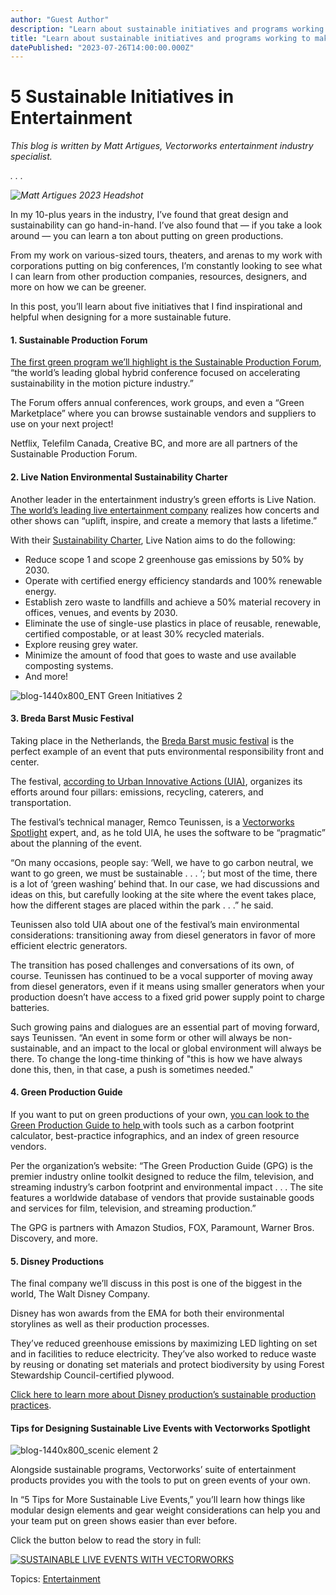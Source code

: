 ```yaml
---
author: "Guest Author"
description: "Learn about sustainable initiatives and programs working to make the entertainment and live events industries greener."
title: "Learn about sustainable initiatives and programs working to make the entertainment and live events industries greener." 
datePublished: "2023-07-26T14:00:00.000Z"
---
```

# 5 Sustainable Initiatives in Entertainment

_This blog is written by Matt Artigues, Vectorworks entertainment industry specialist._ 

_. . ._

_![Matt Artigues 2023 Headshot](https://blog.vectorworks.net/hs-fs/hubfs/Blog%20Images/230714ENT%20Green%20Initiatives/Matt%20Artigues%202023%20Headshot.jpg?width=198&height=198&name=Matt%20Artigues%202023%20Headshot.jpg)_

In my 10-plus years in the industry, I’ve found that great design and sustainability can go hand-in-hand. I’ve also found that — if you take a look around — you can learn a ton about putting on green productions.

From my work on various-sized tours, theaters, and arenas to my work with corporations putting on big conferences, I’m constantly looking to see what I can learn from other production companies, resources, designers, and more on how we can be greener.

In this post, you’ll learn about five initiatives that I find inspirational and helpful when designing for a more sustainable future.

#### 1\. Sustainable Production Forum

[The first green program we’ll highlight is the Sustainable Production Forum](https://www.sustainableproductionforum.com/), “the world’s leading global hybrid conference focused on accelerating sustainability in the motion picture industry.”

The Forum offers annual conferences, work groups, and even a “Green Marketplace” where you can browse sustainable vendors and suppliers to use on your next project!

Netflix, Telefilm Canada, Creative BC, and more are all partners of the Sustainable Production Forum.

#### 2\. Live Nation Environmental Sustainability Charter

Another leader in the entertainment industry’s green efforts is Live Nation. [The world’s leading live entertainment company](https://www.livenationentertainment.com/) realizes how concerts and other shows can “uplift, inspire, and create a memory that lasts a lifetime.”

With their [Sustainability Charter](https://www.livenationentertainment.com/wp-content/uploads/2019/05/Live-Nation-Environmental-Charter.pdf), Live Nation aims to do the following:

* Reduce scope 1 and scope 2 greenhouse gas emissions by 50% by 2030.
* Operate with certified energy efficiency standards and 100% renewable energy.
* Establish zero waste to landfills and achieve a 50% material recovery in offices, venues, and events by 2030.
* Eliminate the use of single-use plastics in place of reusable, renewable, certified compostable, or at least 30% recycled materials.
* Explore reusing grey water.
* Minimize the amount of food that goes to waste and use available composting systems.
* And more!

![blog-1440x800_ENT Green Initiatives 2](https://blog.vectorworks.net/hs-fs/hubfs/Blog%20Images/230714_ENT%20Green%20Initiatives/blog-1440x800_ENT%20Green%20Initiatives%202.png?width=1440&height=800&name=blog-1440x800_ENT%20Green%20Initiatives%202.png)

#### 3\. Breda Barst Music Festival

Taking place in the Netherlands, the [Breda Barst music festival](https://bredabarst.nl/) is the perfect example of an event that puts environmental responsibility front and center.

The festival, [according to Urban Innovative Actions (UIA)](https://uia-initiative.eu/news/airqon-zoomin-3-challenge-powering-greener-events), organizes its efforts around four pillars: emissions, recycling, caterers, and transportation.

The festival’s technical manager, Remco Teunissen, is a [Vectorworks Spotlight](https://www.vectorworks.net/spotlight) expert, and, as he told UIA, he uses the software to be “pragmatic” about the planning of the event.

“On many occasions, people say: ‘Well, we have to go carbon neutral, we want to go green, we must be sustainable . . . ‘; but most of the time, there is a lot of ‘green washing’ behind that. In our case, we had discussions and ideas on this, but carefully looking at the site where the event takes place, how the different stages are placed within the park . . .” he said. 

Teunissen also told UIA about one of the festival’s main environmental considerations: transitioning away from diesel generators in favor of more efficient electric generators.

The transition has posed challenges and conversations of its own, of course. Teunissen has continued to be a vocal supporter of moving away from diesel generators, even if it means using smaller generators when your production doesn’t have access to a fixed grid power supply point to charge batteries. 

Such growing pains and dialogues are an essential part of moving forward, says Teunissen. “An event in some form or other will always be non-sustainable, and an impact to the local or global environment will always be there. To change the long-time thinking of "this is how we have always done this, then, in that case, a push is sometimes needed."

#### 4\. Green Production Guide

If you want to put on green productions of your own, [you can look to the Green Production Guide to help ](https://greenproductionguide.com/)with tools such as a carbon footprint calculator, best-practice infographics, and an index of green resource vendors.

Per the organization’s website: “The Green Production Guide (GPG) is the premier industry online toolkit designed to reduce the film, television, and streaming industry’s carbon footprint and environmental impact . . . The site features a worldwide database of vendors that provide sustainable goods and services for film, television, and streaming production.”

The GPG is partners with Amazon Studios, FOX, Paramount, Warner Bros. Discovery, and more.

#### 5\. Disney Productions

The final company we’ll discuss in this post is one of the biggest in the world, The Walt Disney Company.

Disney has won awards from the EMA for both their environmental storylines as well as their production processes.

They’ve reduced greenhouse emissions by maximizing LED lighting on set and in facilities to reduce electricity. They’ve also worked to reduce waste by reusing or donating set materials and protect biodiversity by using Forest Stewardship Council-certified plywood.

[Click here to learn more about Disney production’s sustainable production practices](https://thewaltdisneycompany.com/disney-productions-earn-awards-for-environmental-storylines-and-sustainable-production-practices/).

#### Tips for Designing Sustainable Live Events with Vectorworks Spotlight

![blog-1440x800_scenic element 2](https://blog.vectorworks.net/hs-fs/hubfs/Blog%20Images/230112_ENT%20Sustainable%20Live%20Events/blog-1440x800_scenic%20element%202.png?width=890&height=494&name=blog-1440x800_scenic%20element%202.png)

Alongside sustainable programs, Vectorworks’ suite of entertainment products provides you with the tools to put on green events of your own.

In “5 Tips for More Sustainable Live Events,” you’ll learn how things like modular design elements and gear weight considerations can help you and your team put on green shows easier than ever before.

Click the button below to read the story in full:

[![SUSTAINABLE LIVE EVENTS WITH VECTORWORKS](https://no-cache.hubspot.com/cta/default/3018241/fecafde4-9c53-415b-8f03-4e771ccb14f6.png)](https://cta-redirect.hubspot.com/cta/redirect/3018241/fecafde4-9c53-415b-8f03-4e771ccb14f6) 

 Topics: [Entertainment](https://blog.vectorworks.net/topic/entertainment) 

 